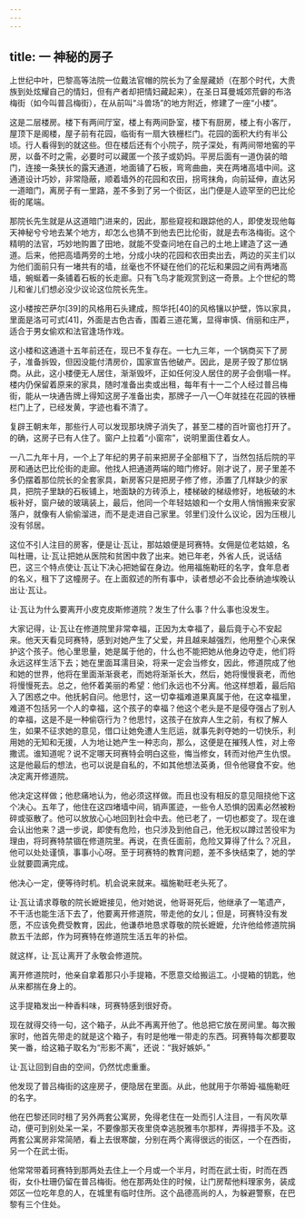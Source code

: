 ```yaml
---
---
---
```

title: 一 神秘的房子
---




上世纪中叶，巴黎高等法院一位戴法官帽的院长为了金屋藏娇（在那个时代，大贵族到处炫耀自己的情妇，但有产者却把情妇藏起来），在圣日耳曼城郊荒僻的布洛梅街（如今叫普吕梅街），在从前叫“斗兽场”的地方附近，修建了一座“小楼”。

这是二层楼房。楼下有两间厅室，楼上有两间卧室，楼下有厨房，楼上有小客厅，屋顶下是阁楼，屋子前有花园，临街有一扇大铁栅栏门。花园的面积大约有半公顷。行人看得到的就这些。但在楼后还有个小院子，院子深处，有两间带地窖的平房，以备不时之需，必要时可以藏匿一个孩子或奶妈。平房后面有一道伪装的暗门，连接一条狭长的露天通道，地面铺了石板，弯弯曲曲，夹在两堵高墙中间。这通道设计巧妙，非常隐蔽，顺着墙外的花园和农田，拐弯抹角，向前延伸，直达另一道暗门，离房子有一里路，差不多到了另一个街区，出门便是人迹罕至的巴比伦街的尾端。

那院长先生就是从这道暗门进来的，因此，那些窥视和跟踪他的人，即使发现他每天神秘兮兮地去某个地方，却怎么也猜不到他去巴比伦街，就是去布洛梅街。这个精明的法官，巧妙地购置了田地，就能不受查问地在自己的土地上建造了这一通道。后来，他把高墙两旁的土地，分成小块的花园和农田卖出去，两边的买主们以为他们面前只有一堵共有的墙，丝毫也不怀疑在他们的花坛和果园之间有两堵高墙，蜿蜒着一条铺着石板的长走廊。只有飞鸟才能观赏到这一奇景。上个世纪的莺儿和雀儿们想必没少议论这位院长先生。

这小楼按芒萨尔[39]的风格用石头建成，照华托[40]的风格镶以护壁，饰以家具，里面是洛可可式[41]，外面是古色古香，围着三道花篱，显得审慎、俏丽和庄严，适合于男女偷欢和法官逢场作戏。

这小楼和这通道十五年前还在，现已不复存在。一七九三年，一个锅商买下了房子，准备拆毁，但因没能付清房价，国家宣告他破产。因此，是房子毁了那位锅商。从此，这小楼便无人居住，渐渐毁坏，正如任何没人居住的房子会倒塌一样。楼内仍保留着原来的家具，随时准备出卖或出租，每年有十一二个人经过普吕梅街，能从一块通告牌上得知这房子准备出卖，那牌子一八一〇年就挂在花园的铁栅栏门上了，已经发黄，字迹也看不清了。

复辟王朝末年，那些行人可以发现那块牌子消失了，甚至二楼的百叶窗也打开了。的确，这房子已有人住了。窗户上拉着“小窗帘”，说明里面住着女人。

一八二九年十月，一个上了年纪的男子前来把房子全部租下了，当然包括后院的平房和通达巴比伦街的走廊。他找人把通道两端的暗门修好。刚才说了，房子里差不多仍摆着那位院长的全套家具，新房客只是把房子修了修，添置了几样缺少的家具，把院子里缺的石板铺上，地面缺的方砖添上，楼梯破的梯级修好，地板破的木板补好，窗户破的玻璃装上，最后，他同一个年轻姑娘和一个女用人悄悄搬来安家落户，就像有人偷偷溜进，而不是走进自己家里。邻里们没什么议论，因为压根儿没有邻居。

这位不引人注目的房客，便是让·瓦让，那姑娘便是珂赛特。女佣是位老姑娘，名叫杜珊，让·瓦让把她从医院和贫困中救了出来。她已年老，外省人氏，说话结巴，这三个特点使让·瓦让下决心把她留在身边。他用福施勒旺的名字，食年息者的名义，租下了这幢房子。在上面叙述的所有事中，读者想必不会比泰纳迪埃晚认出让·瓦让。

让·瓦让为什么要离开小皮克皮斯修道院？发生了什么事？什么事也没发生。

大家记得，让·瓦让在修道院里非常幸福，正因为太幸福了，最后竟于心不安起来。他天天看见珂赛特，感到对她产生了父爱，并且越来越强烈，他用整个心来保护这个孩子。他心里思量，她是属于他的，什么也不能把她从他身边夺走，他们将永远这样生活下去；她在里面耳濡目染，将来一定会当修女，因此，修道院成了他和她的世界，他将在里面渐渐衰老，而她将渐渐长大，然后，她将慢慢衰老，而他将慢慢死去。总之，他怀着美丽的希望：他们永远也不分离。他这样想着，最后陷入了困惑之中。他抚躬自问。他思忖，这一切幸福难道果真属于他，在这幸福里，难道不包括另一个人的幸福，这个孩子的幸福？他这个老头是不是侵夺强占了别人的幸福，这是不是一种偷窃行为？他思忖，这孩子在放弃人生之前，有权了解人生，如果不征求她的意见，借口让她免遭人生厄运，就事先剥夺她的一切快乐，利用她的无知和无援，人为地让她产生一种志向，那么，这便是在摧残人性，对上帝撒谎。谁知道呢？说不定哪天珂赛特会明白这些，悔当修女，转而对他产生仇恨。这是他最后的想法，也可以说是自私的，不如其他想法英勇，但令他寝食不安。他决定离开修道院。

他决定这样做；他悲痛地认为，他必须这样做。而且也没有相反的意见阻挠他下这个决心。五年了，他住在这四堵墙中间，销声匿迹，一些令人恐惧的因素必然被粉碎或驱散了。他可以放放心心地回到社会中去。他已老了，一切也都变了。现在谁会认出他来？退一步说，即使有危险，也只涉及到他自己，他无权以蹲过苦役牢为理由，将珂赛特禁锢在修道院里。再说，在责任面前，危险又算得了什么？况且，他可以处处谨慎，事事小心呀。至于珂赛特的教育问题，差不多快结束了，她的学业就要圆满完成。

他决心一定，便等待时机。机会说来就来。福施勒旺老头死了。

让·瓦让请求尊敬的院长嬷嬷接见，他对她说，他哥哥死后，他继承了一笔遗产，不干活也能生活下去了，他要离开修道院，带走他的女儿；但是，珂赛特没有发愿，不应该免费受教育，因此，他谦恭地恳求尊敬的院长嬷嬷，允许他给修道院捐款五千法郎，作为珂赛特在修道院生活五年的补偿。

就这样，让·瓦让离开了永敬会修道院。

离开修道院时，他亲自拿着那只小手提箱，不愿意交给搬运工。小提箱的钥匙，他从来都揣在身上的。

这手提箱发出一种香料味，珂赛特感到很好奇。

现在就得交待一句，这个箱子，从此不再离开他了。他总把它放在房间里。每次搬家时，他首先带走的就是这个箱子，有时是他唯一带走的东西。珂赛特每次都要取笑一番，给这箱子取名为“形影不离”，还说：“我好嫉妒。”

让·瓦让回到自由的空间，仍然忧虑重重。

他发现了普吕梅街的这座房子，便隐居在里面。从此，他就用于尔蒂姆·福施勒旺的名字。

他在巴黎还同时租了另外两套公寓房，免得老住在一处而引人注目，一有风吹草动，便可到别处呆一呆，不要像那天夜里侥幸逃脱雅韦尔那样，弄得措手不及。这两套公寓房非常简陋，看上去很寒酸，分别在两个离得很远的街区，一个在西街，另一个在武士街。

他常常带着珂赛特到那两处去住上一个月或一个半月，时而在武士街，时而在西街，女仆杜珊仍留在普吕梅街。他在那两处住的时候，让门房帮他料理家务，装成郊区一位吃年息的人，在城里有临时住所。这个品德高尚的人，为躲避警察，在巴黎有三个住处。